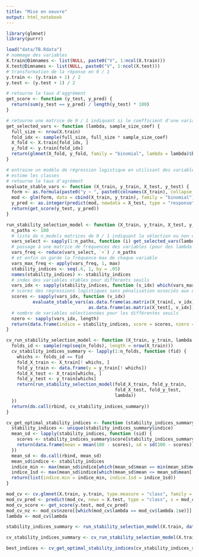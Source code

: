 ```yaml
---
title: "Mise en oeuvre"
output: html_notebook
---
```


```r
library(glmnet)
library(purrr)
```

```r
load("data/TB.Rdata")
# nommage des variables
X.train@Dimnames <- list(NULL, paste0("V", 1:ncol(X.train)))
X.test@Dimnames <- list(NULL, paste0("V", 1:ncol(X.test)))
# transformation de la réponse en 0 / 1
y.train <- (y.train + 1) / 2
y.test <- (y.test + 1) / 2
```

```r
# retourne le taux d'aggrément
get_score <- function (y_test, y_pred) {
  return(sum(y_test == y_pred) / length(y_test) * 100)
}
```

```r
# retourne une matrice de 0 / 1 indiquant si le coefficient d'une variable est strictement positif pour un lambda donné
get_selected_vars <- function (lambda, sample_size_coef) {
  full_size <- nrow(X.train)
  fold_idx <- sample(full_size, full_size * sample_size_coef)
  X_fold <- X.train[fold_idx, ]
  y_fold <- y.train[fold_idx]
  return(glmnet(X_fold, y_fold, family = "binomial", lambda = lambda)$beta > 0)
}
```

```r
# entraine un modèle de régression logistique en utilisant des variables stables
# estime les classes
# retourne le taux d'agrément
evaluate_stable_vars <- function (X_train, y_train, X_test, y_test) {
  form <- as.formula(paste0("y ~ ", paste0(colnames(X_train), collapse = " + ")))
  mod <- glm(form, data = cbind(X_train, y_train), family = "binomial")
  y_pred <- as.integer(predict(mod, newdata = X_test, type = "response") > .5)
  return(get_score(y_test, y_pred))
}
```

```r
run_stability_selection_model <- function (X_train, y_train, X_test, y_test, lambda, sample_size_coef = .5) {
  n_paths <- 100
  # liste de n_models matrices de 0 / 1 indiquant la sélection ou non d'une variable pour un lambda donné
  vars_select <- sapply(1:n_paths, function (i) get_selected_vars(lambda, sample_size_coef))
  # passage à une matrice de fréquences des variables (pour des lambda différents)
  vars_freq <- reduce(vars_select, `+`) / n_paths
  # et enfin on garde la fréquence max de chaque variable
  vars_max_freq <- apply(vars_freq, 1, max)
  stability_indices <- seq(.6, 1, by = .05)
  names(stability_indices) <- stability_indices
  # index des variables stables pour différents seuils
  vars_idx <- sapply(stability_indices, function (s_idx) which(vars_max_freq >= s_idx))
  # scores des régressions logistiques sans pénalisation associés aux différents seuils
  scores <- sapply(vars_idx, function (v_idx)
          evaluate_stable_vars(as.data.frame(as.matrix(X_train[, v_idx])), y_train,
                               as.data.frame(as.matrix(X_test[, v_idx])), y_test))
  # nombre de variables sélectionnées pour les différentes seuils
  nzero <- sapply(vars_idx, length)
  return(data.frame(indice = stability_indices, score = scores, nzero = nzero))
}
```

```r
cv_run_stability_selection_model <- function (X_train, y_train, lambda, n_folds = 10) {
  folds_id <- sample(rep(seq(n_folds), length = nrow(X_train)))
  cv_stability_indices_summary <- lapply(1:n_folds, function (fid) {
    whichs <- folds_id == fid
    fold_X_train <- X_train[! whichs, ]
    fold_y_train <- data.frame(y = y_train[! whichs])
    fold_X_test <- X_train[whichs, ]
    fold_y_test <- y_train[whichs]
    return(run_stability_selection_model(fold_X_train, fold_y_train,
                                         fold_X_test, fold_y_test,
                                         lambda))
  })
  return(do.call(rbind, cv_stability_indices_summary))
}
```

```r
cv_get_optimal_stability_indices <- function (stability_indices_summary) {
  stability_indices <- unique(stability_indices_summary$indice)
  mean_sd <- lapply(stability_indices, function (sid) {
    scores <- stability_indices_summary$score[stability_indices_summary$indice == sid]
    return(data.frame(mean = mean(100 - scores), sd = sd(100 - scores)))
  })
  mean_sd <- do.call(rbind, mean_sd)
  mean_sd$indice <- stability_indices
  indice_min <- max(mean_sd$indice[which(mean_sd$mean == min(mean_sd$mean))])
  indice_1sd <- max(mean_sd$indice[which(mean_sd$mean <= mean_sd$mean[[indice_min]] + mean_sd$sd[[indice_min]])])
  return(list(indice.min = indice_min, indice.1sd = indice_1sd))
}
```

```r
mod_cv <- cv.glmnet(X.train, y.train, type.measure = "class", family = "binomial")
mod_cv_pred <- predict(mod_cv, newx = X.test, type = "class", s = mod_cv$lambda.1se)[, 1]
mod_cv_score <- get_score(y.test, mod_cv_pred)
mod_cv_nz <- mod_cv$nzero[[which(mod_cv$lambda == mod_cv$lambda.1se)]]
lambda <- mod_cv$lambda
```

```r
stability_indices_summary <- run_stability_selection_model(X.train, data.frame(y = y.train), X.test, y.test, lambda)
```

```r
cv_stability_indices_summary <- cv_run_stability_selection_model(X.train, y.train, lambda)
```

```r
best_indices <- cv_get_optimal_stability_indices(cv_stability_indices_summary)
```
